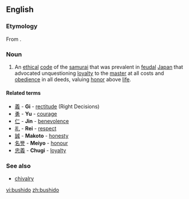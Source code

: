 ==English==

===Etymology===
From {{Ja.}} {{term|sc=Jpan|武士道|lang=ja}}.

===Noun===
{{en-noun|-}} 

# An [[ethical]] [[code]] of the [[samurai]] that was prevalent in [[feudal]] [[Japan]] that advocated unquestioning [[loyalty]] to the [[master]] at all costs and [[obedience]] in all deeds, valuing [[honor]] above [[life]].

====Related terms====
{{rel-top|seven virtues associated with Bushido}}
*[[義]] - '''Gi''' - [[rectitude]] (Right Decisions)
*[[勇]] - '''Yu''' - [[courage]]
*[[仁]] - '''Jin''' - [[benevolence]]
*[[礼]] - '''Rei''' - [[respect]]
*[[誠]] - '''Makoto''' - [[honesty]]
*[[名誉]] - '''Meiyo''' - [[honour]]
*[[忠義]] - '''Chugi''' - [[loyalty]]
{{rel-bottom}}

===See also===
*[[chivalry]]

[[vi:bushido]]
[[zh:bushido]]